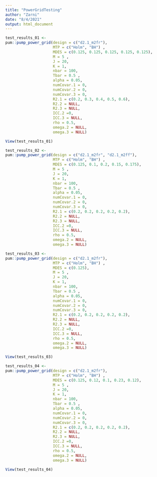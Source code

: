 ```yaml
---
title: "PowerGridTesting"
author: "Zarni"
date: "8/4/2021"
output: html_document
---
```


```r
test_results_01 <- 
pum::pump_power_grid(design = c("d2.1_m2fr"),
                     MTP = c("Holm", "BH") ,
                     MDES = c(0.125, 0.125, 0.125, 0.125, 0.125),
                     M = 5 ,
                     J = 20,
                     K = 1,
                     nbar = 100,
                     Tbar = 0.5 ,
                     alpha = 0.05,
                     numCovar.1 = 0,
                     numCovar.2 = 0,
                     numCovar.3 = 0,
                     R2.1 = c(0.2, 0.3, 0.4, 0.5, 0.6),
                     R2.2 = NULL,
                     R2.3 = NULL,
                     ICC.2 =0,
                     ICC.3 = NULL,
                     rho = 0.5,
                     omega.2 = NULL,
                     omega.3 = NULL)
```

```r
View(test_results_01)
```

```r
test_results_02 <- 
pum::pump_power_grid(design = c("d2.1_m2fr", "d2.1_m2ff"),
                     MTP = c("Holm", "BH") ,
                     MDES = c(0.125, 0.1, 0.2, 0.15, 0.175),
                     M = 5 ,
                     J = 20,
                     K = 1,
                     nbar = 100,
                     Tbar = 0.5 ,
                     alpha = 0.05,
                     numCovar.1 = 0,
                     numCovar.2 = 0,
                     numCovar.3 = 0,
                     R2.1 = c(0.2, 0.2, 0.2, 0.2, 0.2),
                     R2.2 = NULL,
                     R2.3 = NULL,
                     ICC.2 =0,
                     ICC.3 = NULL,
                     rho = 0.5,
                     omega.2 = NULL,
                     omega.3 = NULL)
```

```r
test_results_03 <- 
pum::pump_power_grid(design = c("d2.1_m2fr"),
                     MTP = c("Holm", "BH") ,
                     MDES = c(0.125),
                     M = 5 ,
                     J = 20,
                     K = 1,
                     nbar = 100,
                     Tbar = 0.5 ,
                     alpha = 0.05,
                     numCovar.1 = 0,
                     numCovar.2 = 0,
                     numCovar.3 = 0,
                     R2.1 = c(0.2, 0.2, 0.2, 0.2, 0.2),
                     R2.2 = NULL,
                     R2.3 = NULL,
                     ICC.2 =0,
                     ICC.3 = NULL,
                     rho = 0.5,
                     omega.2 = NULL,
                     omega.3 = NULL)
```

```r
View(test_results_03)
```

```r
test_results_04 <- 
pum::pump_power_grid(design = c("d2.1_m2fr"),
                     MTP = c("Holm", "BH") ,
                     MDES = c(0.125, 0.12, 0.1, 0.23, 0.12),
                     M = 5 ,
                     J = 20,
                     K = 1,
                     nbar = 100,
                     Tbar = 0.5 ,
                     alpha = 0.05,
                     numCovar.1 = 0,
                     numCovar.2 = 0,
                     numCovar.3 = 0,
                     R2.1 = c(0.2, 0.2, 0.2, 0.2, 0.2),
                     R2.2 = NULL,
                     R2.3 = NULL,
                     ICC.2 =0,
                     ICC.3 = NULL,
                     rho = 0.5,
                     omega.2 = NULL,
                     omega.3 = NULL)
```
```r
View(test_results_04)
```

